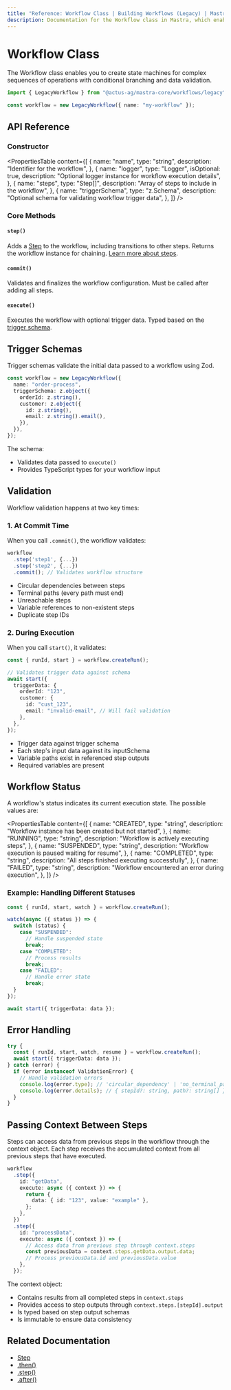```yaml
---
title: "Reference: Workflow Class | Building Workflows (Legacy) | Mastra Docs"
description: Documentation for the Workflow class in Mastra, which enables you to create state machines for complex sequences of operations with conditional branching and data validation.
---
```


# Workflow Class

The Workflow class enables you to create state machines for complex sequences of operations with conditional branching and data validation.

```ts copy
import { LegacyWorkflow } from "@actus-ag/mastra-core/workflows/legacy";

const workflow = new LegacyWorkflow({ name: "my-workflow" });
```

## API Reference

### Constructor

<PropertiesTable
  content={[
    {
      name: "name",
      type: "string",
      description: "Identifier for the workflow",
    },
    {
      name: "logger",
      type: "Logger<WorkflowLogMessage>",
      isOptional: true,
      description: "Optional logger instance for workflow execution details",
    },
    {
      name: "steps",
      type: "Step[]",
      description: "Array of steps to include in the workflow",
    },
    {
      name: "triggerSchema",
      type: "z.Schema",
      description: "Optional schema for validating workflow trigger data",
    },
  ]}
/>

### Core Methods

#### `step()`

Adds a [Step](./step-class.mdx) to the workflow, including transitions to other steps. Returns the workflow instance for chaining. [Learn more about steps](./step-class.mdx).

#### `commit()`

Validates and finalizes the workflow configuration. Must be called after adding all steps.

#### `execute()`

Executes the workflow with optional trigger data. Typed based on the [trigger schema](./workflow.mdx#trigger-schemas).

## Trigger Schemas

Trigger schemas validate the initial data passed to a workflow using Zod.

```ts showLineNumbers copy
const workflow = new LegacyWorkflow({
  name: "order-process",
  triggerSchema: z.object({
    orderId: z.string(),
    customer: z.object({
      id: z.string(),
      email: z.string().email(),
    }),
  }),
});
```

The schema:

- Validates data passed to `execute()`
- Provides TypeScript types for your workflow input

## Validation

Workflow validation happens at two key times:

### 1. At Commit Time

When you call `.commit()`, the workflow validates:

```ts showLineNumbers copy
workflow
  .step('step1', {...})
  .step('step2', {...})
  .commit(); // Validates workflow structure
```

- Circular dependencies between steps
- Terminal paths (every path must end)
- Unreachable steps
- Variable references to non-existent steps
- Duplicate step IDs

### 2. During Execution

When you call `start()`, it validates:

```ts showLineNumbers copy
const { runId, start } = workflow.createRun();

// Validates trigger data against schema
await start({
  triggerData: {
    orderId: "123",
    customer: {
      id: "cust_123",
      email: "invalid-email", // Will fail validation
    },
  },
});
```

- Trigger data against trigger schema
- Each step's input data against its inputSchema
- Variable paths exist in referenced step outputs
- Required variables are present

## Workflow Status

A workflow's status indicates its current execution state. The possible values are:

<PropertiesTable
  content={[
    {
      name: "CREATED",
      type: "string",
      description: "Workflow instance has been created but not started",
    },
    {
      name: "RUNNING",
      type: "string",
      description: "Workflow is actively executing steps",
    },
    {
      name: "SUSPENDED",
      type: "string",
      description: "Workflow execution is paused waiting for resume",
    },
    {
      name: "COMPLETED",
      type: "string",
      description: "All steps finished executing successfully",
    },
    {
      name: "FAILED",
      type: "string",
      description: "Workflow encountered an error during execution",
    },
  ]}
/>

### Example: Handling Different Statuses

```typescript showLineNumbers copy
const { runId, start, watch } = workflow.createRun();

watch(async ({ status }) => {
  switch (status) {
    case "SUSPENDED":
      // Handle suspended state
      break;
    case "COMPLETED":
      // Process results
      break;
    case "FAILED":
      // Handle error state
      break;
  }
});

await start({ triggerData: data });
```

## Error Handling

```ts showLineNumbers copy
try {
  const { runId, start, watch, resume } = workflow.createRun();
  await start({ triggerData: data });
} catch (error) {
  if (error instanceof ValidationError) {
    // Handle validation errors
    console.log(error.type); // 'circular_dependency' | 'no_terminal_path' | 'unreachable_step'
    console.log(error.details); // { stepId?: string, path?: string[] }
  }
}
```

## Passing Context Between Steps

Steps can access data from previous steps in the workflow through the context object. Each step receives the accumulated context from all previous steps that have executed.

```typescript showLineNumbers copy
workflow
  .step({
    id: "getData",
    execute: async ({ context }) => {
      return {
        data: { id: "123", value: "example" },
      };
    },
  })
  .step({
    id: "processData",
    execute: async ({ context }) => {
      // Access data from previous step through context.steps
      const previousData = context.steps.getData.output.data;
      // Process previousData.id and previousData.value
    },
  });
```

The context object:

- Contains results from all completed steps in `context.steps`
- Provides access to step outputs through `context.steps.[stepId].output`
- Is typed based on step output schemas
- Is immutable to ensure data consistency

## Related Documentation

- [Step](./step-class.mdx)
- [.then()](./then.mdx)
- [.step()](./step-function.mdx)
- [.after()](./after.mdx)
